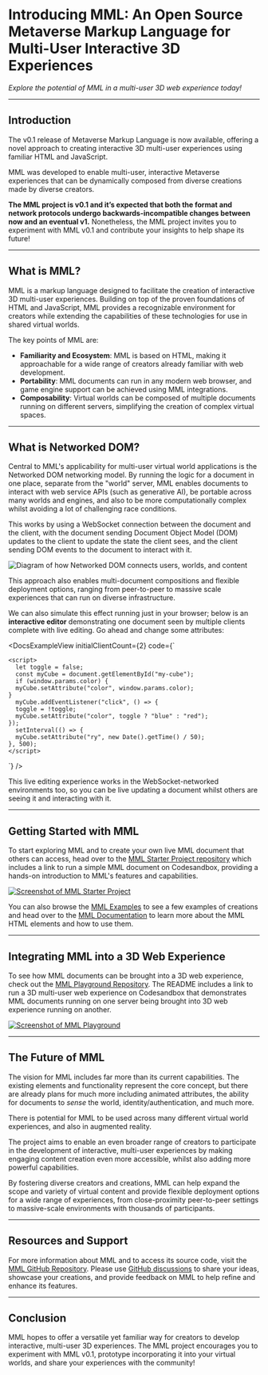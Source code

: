 
# Introducing MML: An Open Source Metaverse Markup Language for Multi-User Interactive 3D Experiences

*Explore the potential of MML in a multi-user 3D web experience today!*

----

## Introduction

The v0.1 release of Metaverse Markup Language is now available, offering a novel approach to creating interactive 3D multi-user experiences using familiar HTML and JavaScript.

MML was developed to enable multi-user, interactive Metaverse experiences that can be dynamically composed from diverse creations made by diverse creators.

**The MML project is v0.1 and it’s expected that both the format and network protocols undergo backwards-incompatible changes between now and an eventual v1.** Nonetheless, the MML project invites you to experiment with MML v0.1 and contribute your insights to help shape its future!

----

## What is MML?

MML is a markup language designed to facilitate the creation of interactive 3D multi-user experiences. Building on top of the proven foundations of HTML and JavaScript, MML provides a recognizable environment for creators while extending the capabilities of these technologies for use in shared virtual worlds.

The key points of MML are:
  * **Familiarity and Ecosystem**: MML is based on HTML, making it approachable for a wide range of creators already familiar with web development.
  * **Portability**: MML documents can run in any modern web browser, and game engine support can be achieved using MML integrations.
  * **Composability**: Virtual worlds can be composed of multiple documents running on different servers, simplifying the creation of complex virtual spaces.

----

## What is Networked DOM?

Central to MML's applicability for multi-user virtual world applications is the Networked DOM networking model. By running the logic for a document in one place, separate from the "world" server, MML enables documents to interact with web service APIs (such as generative AI), be portable across many worlds and engines, and also to be more computationally complex whilst avoiding a lot of challenging race conditions.

This works by using a WebSocket connection between the document and the client, with the document sending Document Object Model (DOM) updates to the client to update the state the client sees, and the client sending DOM events to the document to interact with it.

![Diagram of how Networked DOM connects users, worlds, and content](/images/blog/introducing-mml/how-mml-works-image.svg)

This approach also enables multi-document compositions and flexible deployment options, ranging from peer-to-peer to massive scale experiences that can run on diverse infrastructure.

We can also simulate this effect running just in your browser; below is an **interactive editor** demonstrating one document seen by multiple clients complete with live editing. Go ahead and change some attributes:

<DocsExampleView initialClientCount={2} code={`<m-plane color="green" width="20" height="20" rx="-90"></m-plane>
  <m-light type="spotlight" ry="45" rx="65" rz="-45" x="10" y="10" z="10"></m-light>
  <m-cube y="2" id="my-cube" color="red"></m-cube>
  <m-cube x="2" y="2" color="orange" visible-to="1"></m-cube>

    <script>
      let toggle = false;
      const myCube = document.getElementById("my-cube");
      if (window.params.color) {
      myCube.setAttribute("color", window.params.color);
    }
      myCube.addEventListener("click", () => {
      toggle = !toggle;
      myCube.setAttribute("color", toggle ? "blue" : "red");
    });
      setInterval(() => {
      myCube.setAttribute("ry", new Date().getTime() / 50);
    }, 500);
    </script>
  `} />

This live editing experience works in the WebSocket-networked environments too, so you can be live updating a document whilst others are seeing it and interacting with it.

----

## Getting Started with MML

To start exploring MML and to create your own live MML document that others can access, head over to the [MML Starter Project repository](https://github.com/mml-io/mml-starter-project) which includes a link to run a simple MML document on Codesandbox, providing a hands-on introduction to MML's features and capabilities.

[![Screenshot of MML Starter Project](/images/blog/introducing-mml/mml-starter-project.png "Screenshot of MML Starter Project")](https://github.com/mml-io/mml-starter-project)

You can also browse the [MML Examples](https://mml.io/examples/) to see a few examples of creations and head over to the [MML Documentation](https://mml.io/docs/) to learn more about the MML HTML elements and how to use them.

----

## Integrating MML into a 3D Web Experience

To see how MML documents can be brought into a 3D web experience, check out the [MML Playground Repository](https://github.com/mml-io/mml-playground). The README includes a link to run a 3D multi-user web experience on Codesandbox that demonstrates MML documents running on one server being brought into 3D web experience running on another.

[![Screenshot of MML Playground](/images/blog/introducing-mml/mml-playground.jpg "Screenshot of MML Playground")](https://github.com/mml-io/mml-playground)

----

## The Future of MML

The vision for MML includes far more than its current capabilities. The existing elements and functionality represent the core concept, but there are already plans for much more including animated attributes, the ability for documents to *sense* the world, identity/authentication, and much more.

There is potential for MML to be used across many different virtual world experiences, and also in augmented reality.

The project aims to enable an even broader range of creators to participate in the development of interactive, multi-user experiences by making engaging content creation even more accessible, whilst also adding more powerful capabilities.

By fostering diverse creators and creations, MML can help expand the scope and variety of virtual content and provide flexible deployment options for a wide range of experiences, from close-proximity peer-to-peer settings to massive-scale environments with thousands of participants.

----

## Resources and Support

For more information about MML and to access its source code, visit the [MML GitHub Repository](https://github.com/mml-io/mml). Please use [GitHub discussions](https://github.com/mml-io/mml/discussions) to share your ideas, showcase your creations, and provide feedback on MML to help refine and enhance its features.

----

## Conclusion

MML hopes to offer a versatile yet familiar way for creators to develop interactive, multi-user 3D experiences. The MML project encourages you to experiment with MML v0.1, prototype incorporating it into your virtual worlds, and share your experiences with the community!
